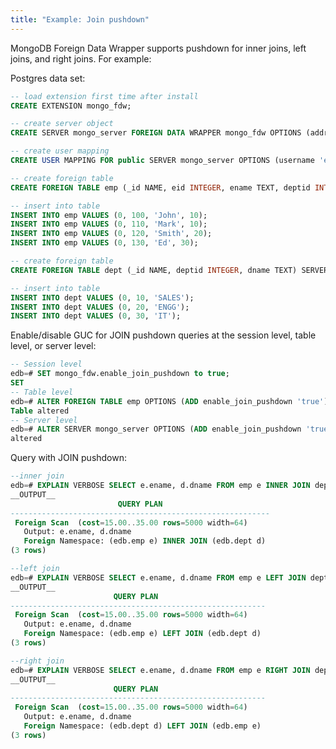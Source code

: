 ```yaml
---
title: "Example: Join pushdown"
---
```


MongoDB Foreign Data Wrapper supports pushdown for inner joins, left joins, and right joins. For example:

Postgres data set:

```sql
-- load extension first time after install
CREATE EXTENSION mongo_fdw;

-- create server object
CREATE SERVER mongo_server FOREIGN DATA WRAPPER mongo_fdw OPTIONS (address 'localhost', port '27017');

-- create user mapping
CREATE USER MAPPING FOR public SERVER mongo_server OPTIONS (username 'edb', password 'edb');

-- create foreign table
CREATE FOREIGN TABLE emp (_id NAME, eid INTEGER, ename TEXT, deptid INTEGER) SERVER mongo_server OPTIONS (database 'edb', collection 'emp');

-- insert into table
INSERT INTO emp VALUES (0, 100, 'John', 10);
INSERT INTO emp VALUES (0, 110, 'Mark', 10);
INSERT INTO emp VALUES (0, 120, 'Smith', 20);
INSERT INTO emp VALUES (0, 130, 'Ed', 30);

-- create foreign table
CREATE FOREIGN TABLE dept (_id NAME, deptid INTEGER, dname TEXT) SERVER mongo_server OPTIONS (database 'edb', collection 'dept');

-- insert into table
INSERT INTO dept VALUES (0, 10, 'SALES');
INSERT INTO dept VALUES (0, 20, 'ENGG');
INSERT INTO dept VALUES (0, 30, 'IT');
```
Enable/disable GUC for JOIN pushdown queries at the session level, table level, or server level:

```sql
-- Session level
edb=# SET mongo_fdw.enable_join_pushdown to true;
SET
-- Table level
edb=# ALTER FOREIGN TABLE emp OPTIONS (ADD enable_join_pushdown 'true');
Table altered
-- Server level
edb=# ALTER SERVER mongo_server OPTIONS (ADD enable_join_pushdown 'true');
altered
```

Query with JOIN pushdown:

```sql
--inner join
edb=# EXPLAIN VERBOSE SELECT e.ename, d.dname FROM emp e INNER JOIN dept d ON (e.deptid = d.deptid);
__OUTPUT__
                        QUERY PLAN                        
----------------------------------------------------------
 Foreign Scan  (cost=15.00..35.00 rows=5000 width=64)
   Output: e.ename, d.dname
   Foreign Namespace: (edb.emp e) INNER JOIN (edb.dept d)
(3 rows)
```
```sql
--left join
edb=# EXPLAIN VERBOSE SELECT e.ename, d.dname FROM emp e LEFT JOIN dept d ON (e.deptid = d.deptid);
__OUTPUT__
                       QUERY PLAN                        
---------------------------------------------------------
 Foreign Scan  (cost=15.00..35.00 rows=5000 width=64)
   Output: e.ename, d.dname
   Foreign Namespace: (edb.emp e) LEFT JOIN (edb.dept d)
(3 rows)
```
```sql
--right join
edb=# EXPLAIN VERBOSE SELECT e.ename, d.dname FROM emp e RIGHT JOIN dept d ON (e.deptid = d.deptid);
__OUTPUT__
                       QUERY PLAN                        
---------------------------------------------------------
 Foreign Scan  (cost=15.00..35.00 rows=5000 width=64)
   Output: e.ename, d.dname
   Foreign Namespace: (edb.dept d) LEFT JOIN (edb.emp e)
(3 rows)
```